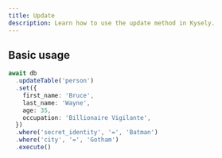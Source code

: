 ```yaml
---
title: Update
description: Learn how to use the update method in Kysely.
---
```


## Basic usage

```ts
await db
  .updateTable('person')
  .set({
    first_name: 'Bruce',
    last_name: 'Wayne',
    age: 35,
    occupation: 'Billionaire Vigilante',
  })
  .where('secret_identity', '=', 'Batman')
  .where('city', '=', 'Gotham')
  .execute()
```
